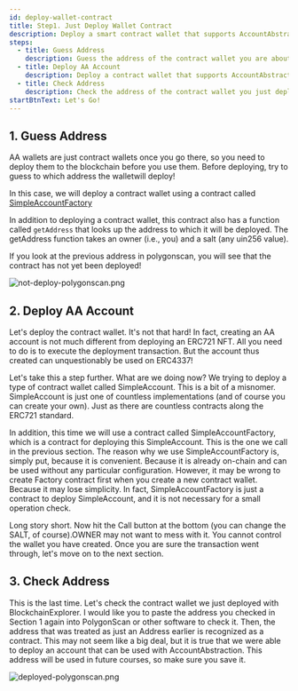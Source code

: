```yaml
---
id: deploy-wallet-contract
title: Step1. Just Deploy Wallet Contract
description: Deploy a smart contract wallet that supports AccountAbstraction!
steps:
  - title: Guess Address
    description: Guess the address of the contract wallet you are about to deploy!
  - title: Deploy AA Account
    description: Deploy a contract wallet that supports AccountAbstraction!
  - title: Check Address
    description: Check the address of the contract wallet you just deployed!
startBtnText: Let's Go!
---
```


## 1. Guess Address

AA wallets are just contract wallets once you go there, so you need to deploy them to the
blockchain before you use them. Before deploying,
try to guess to which address the walletwill deploy!

In this case, we will deploy a contract wallet using a contract called
[SimpleAccountFactory](https://polygonscan.com/address/0x9406Cc6185a346906296840746125a0E44976454)

In addition to deploying a contract wallet, this contract also has a function called
`getAddress` that looks up the address to which it will be deployed. The getAddress function
takes an owner (i.e., you) and a salt (any uin256 value).

<ContractCallPanel contract="simpleFactory" functionName="getAddress" />

If you look at the previous address in polygonscan, you will see that the contract has not
yet been deployed!

![not-deploy-polygonscan.png](/images/not-deploy-polygonscan.png)

## 2. Deploy AA Account

Let's deploy the contract wallet. It's not that hard! In fact, creating an AA
account is not much different from deploying an ERC721 NFT. All you need to do is to execute
the deployment transaction. But the account thus created can unquestionably be used on
ERC4337!

Let's take this a step further. What are we doing now? We trying to deploy a type of
contract wallet called SimpleAccount. This is a bit of a misnomer. SimpleAccount is just one
of countless implementations (and of course you can create your own). Just as there are
countless contracts along the ERC721 standard.

In addition, this time we will use a contract called SimpleAccountFactory, which is a
contract for deploying this SimpleAccount. This is the one we call in the previous section.
The reason why we use SimpleAccountFactory is, simply put, because it is convenient. Because
it is already on-chain and can be used without any particular configuration. However, it may
be wrong to create Factory contract first when you create a new contract wallet. Because it
may lose simplicity. In fact, SimpleAccountFactory is just a contract to deploy
SimpleAccount, and it is not necessary for a small operation check.

Long story short. Now hit the Call button at the bottom (you can change the SALT, of
course).OWNER may not want to mess with it. You cannot control the wallet you have created.
Once you are sure the transaction went through, let's move on to the next section.

<ContractCallPanel contract="simpleFactory" functionName="createAccount" />

## 3. Check Address

This is the last time. Let&apos;s check the contract wallet we just deployed with
BlockchainExplorer. I would like you to paste the address you checked in Section 1 again
into PolygonScan or other software to check it. Then, the address that was treated as just
an Address earlier is recognized as a contract. This may not seem like a big deal, but it is
true that we were able to deploy an account that can be used with AccountAbstraction. This
address will be used in future courses, so make sure you save it.

![deployed-polygonscan.png](/images/deployed-polygonscan.png)
